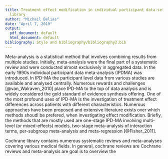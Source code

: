 ```yaml
---
title: Treatment effect modification in individual participant data-sets on Cochrane
  library
author: "Michail Belias"
date: "April 7, 2019"
output:
  pdf_document: default
  html_document: default
bibliography: Style and bibliography/bibliography2.bib
---
```



  Meta-analysis is a statistical method that involves combining results from multiple studies. Initially, meta-analysis were the final part of a systematic review and were conducted almost exclusively in aggregated data. In the early 1990s individual participant data meta-analysis (IPDMA) was introduced. In IPD-MA the participant level data from various studies are available and analysed centrally. Numerous rewards and challenges [@van_Walraven_2010] place IPD-MA to the top of data analysis and is widely considered the gold standard of evidence synthesis offering. One of the most profound uses of IPD-MA is the investigation of treatment effect differences across patients with different characteristics. Numerous approaches have been proposed and extensive literature exists over which methods shoudl be prefered, when investigating effect modification.
  Briefly, the methods that are mostly used are one-stage IPD-MA involving multi-level (or mixed-effects) models, two-stage meta-analysis of interaction terms, per-subgroup meta-analysis and meta-regression [@Fisher_2011]. 
  
Cochrane library contains numerous systematic reviews and meta-analyses covering various medical fields. In general, cochrane reviews are 
Cochrane reviews and meta-analysis are  goal is to overview the 